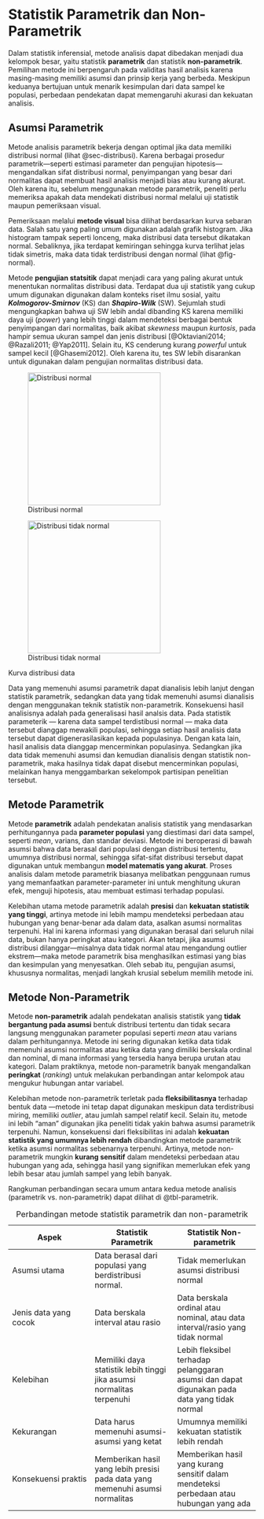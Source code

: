 # Statistik Parametrik dan Non-Parametrik

Dalam statistik inferensial, metode analisis dapat dibedakan menjadi dua kelompok besar, yaitu statistik **parametrik** dan statistik **non-parametrik**. Pemilihan metode ini berpengaruh pada validitas hasil analisis karena masing-masing memiliki asumsi dan prinsip kerja yang berbeda. Meskipun keduanya bertujuan untuk menarik kesimpulan dari data sampel ke populasi, perbedaan pendekatan dapat memengaruhi akurasi dan kekuatan analisis.

## Asumsi Parametrik

Metode analisis parametrik bekerja dengan optimal jika data memiliki distribusi normal (lihat @sec-distribusi). Karena berbagai prosedur parametrik—seperti estimasi parameter dan pengujian hipotesis—mengandalkan sifat distribusi normal, penyimpangan yang besar dari normalitas dapat membuat hasil analisis menjadi bias atau kurang akurat. Oleh karena itu, sebelum menggunakan metode parametrik, peneliti perlu memeriksa apakah data mendekati distribusi normal melalui uji statistik maupun pemeriksaan visual.

Pemeriksaan melalui **metode visual** bisa dilihat berdasarkan kurva sebaran data. Salah satu yang paling umum digunakan adalah grafik histogram. Jika histogram tampak seperti lonceng, maka distribusi data tersebut dikatakan normal. Sebaliknya, jika terdapat kemiringan sehingga kurva terlihat jelas tidak simetris, maka data tidak terdistribusi dengan normal (lihat @fig-normal).

Metode **pengujian statsitik** dapat menjadi cara yang paling akurat untuk menentukan normalitas distribusi data. Terdapat dua uji statistik yang cukup umum digunakan digunakan dalam konteks riset ilmu sosial, yaitu ***Kolmogorov-Smirnov*** (KS) dan ***Shapiro-Wilk*** (SW). Sejumlah studi mengungkapkan bahwa uji SW lebih andal dibanding KS karena memiliki daya uji (*power*) yang lebih tinggi dalam mendeteksi berbagai bentuk penyimpangan dari normalitas, baik akibat *skewness* maupun *kurtosis*, pada hampir semua ukuran sampel dan jenis distribusi [@Oktaviani2014; @Razali2011; @Yap2011]. Selain itu, KS cenderung kurang *powerful* untuk sampel kecil [@Ghasemi2012]. Oleh karena itu, tes SW lebih disarankan untuk digunakan dalam pengujian normalitas distribusi data.

::: {#fig-normal layout-ncol="2"}
![Distribusi normal](images/4_1_a_normal.png){#fig-neg width="270"}

![Distribusi tidak normal](images/4_1_b_nnormal.png){#fig-pos width="270"}

Kurva distribusi data
:::

Data yang memenuhi asumsi parametrik dapat dianalisis lebih lanjut dengan statistik parametrik, sedangkan data yang tidak memenuhi asumsi dianalisis dengan menggunakan teknik statistik non-parametrik. Konsekuensi hasil analisisnya adalah pada generalisasi hasil analsis data. Pada statistik parameterik — karena data sampel terdistibusi normal — maka data tersebut dianggap mewakili populasi, sehingga setiap hasil analisis data tersebut dapat digenerasilasikan kepada populasinya. Dengan kata lain, hasil analisis data dianggap mencerminkan populasinya. Sedangkan jika data tidak memenuhi asumsi dan kemudian dianalisis dengan statistik non-parametrik, maka hasilnya tidak dapat disebut mencerminkan populasi, melainkan hanya menggambarkan sekelompok partisipan penelitian tersebut.

## Metode Parametrik

Metode **parametrik** adalah pendekatan analisis statistik yang mendasarkan perhitungannya pada **parameter populasi** yang diestimasi dari data sampel, seperti *mean*, varians, dan standar deviasi. Metode ini beroperasi di bawah asumsi bahwa data berasal dari populasi dengan distribusi tertentu, umumnya distribusi normal, sehingga sifat-sifat distribusi tersebut dapat digunakan untuk membangun **model matematis yang akurat**. Proses analisis dalam metode parametrik biasanya melibatkan penggunaan rumus yang memanfaatkan parameter-parameter ini untuk menghitung ukuran efek, menguji hipotesis, atau membuat estimasi terhadap populasi.

Kelebihan utama metode parametrik adalah **presisi** dan **kekuatan statistik yang tinggi**, artinya metode ini lebih mampu mendeteksi perbedaan atau hubungan yang benar-benar ada dalam data, asalkan asumsi normalitas terpenuhi. Hal ini karena informasi yang digunakan berasal dari seluruh nilai data, bukan hanya peringkat atau kategori. Akan tetapi, jika asumsi distribusi dilanggar—misalnya data tidak normal atau mengandung outlier ekstrem—maka metode parametrik bisa menghasilkan estimasi yang bias dan kesimpulan yang menyesatkan. Oleh sebab itu, pengujian asumsi, khususnya normalitas, menjadi langkah krusial sebelum memilih metode ini.

## Metode Non-Parametrik

Metode **non-parametrik** adalah pendekatan analisis statistik yang **tidak bergantung pada asumsi** bentuk distribusi tertentu dan tidak secara langsung menggunakan parameter populasi seperti *mean* atau varians dalam perhitungannya. Metode ini sering digunakan ketika data tidak memenuhi asumsi normalitas atau ketika data yang dimiliki berskala ordinal dan nominal, di mana informasi yang tersedia hanya berupa urutan atau kategori. Dalam praktiknya, metode non-parametrik banyak mengandalkan **peringkat** (*ranking*) untuk melakukan perbandingan antar kelompok atau mengukur hubungan antar variabel.

Kelebihan metode non-parametrik terletak pada **fleksibilitasnya** terhadap bentuk data —metode ini tetap dapat digunakan meskipun data terdistribusi miring, memiliki *outlier*, atau jumlah sampel relatif kecil. Selain itu, metode ini lebih “aman” digunakan jika peneliti tidak yakin bahwa asumsi parametrik terpenuhi. Namun, konsekuensi dari fleksibilitas ini adalah **kekuatan statistik yang umumnya lebih rendah** dibandingkan metode parametrik ketika asumsi normalitas sebenarnya terpenuhi. Artinya, metode non-parametrik mungkin **kurang sensitif** dalam mendeteksi perbedaan atau hubungan yang ada, sehingga hasil yang signifikan memerlukan efek yang lebih besar atau jumlah sampel yang lebih banyak.

Rangkuman perbandingan secara umum antara kedua metode analisis (parametrik vs. non-parametrik) dapat dilihat di @tbl-parametrik.

::: {#tbl-parametrik}
| Aspek | Statistik Parametrik | Statistik Non-parametrik |
|------------------------|------------------------|------------------------|
| Asumsi utama | Data berasal dari populasi yang berdistribusi normal. | Tidak memerlukan asumsi distribusi normal |
| Jenis data yang cocok | Data berskala interval atau rasio | Data berskala ordinal atau nominal, atau data interval/rasio yang tidak normal |
| Kelebihan | Memiliki daya statistik lebih tinggi jika asumsi normalitas terpenuhi | Lebih fleksibel terhadap pelanggaran asumsi dan dapat digunakan pada data yang tidak normal |
| Kekurangan | Data harus memenuhi asumsi-asumsi yang ketat | Umumnya memiliki kekuatan statistik lebih rendah |
| Konsekuensi praktis | Memberikan hasil yang lebih presisi pada data yang memenuhi asumsi normalitas | Memberikan hasil yang kurang sensitif dalam mendeteksi perbedaan atau hubungan yang ada |

: Perbandingan metode statistik parametrik dan non-parametrik
:::
